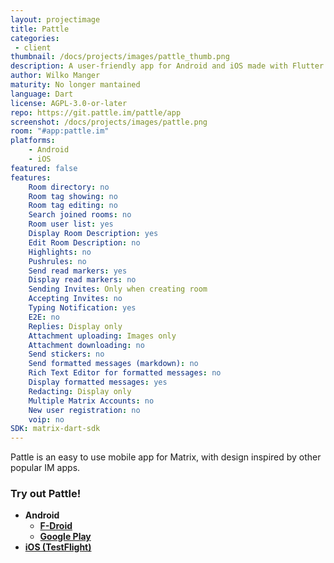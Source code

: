 ```yaml
---
layout: projectimage
title: Pattle
categories:
 - client
thumbnail: /docs/projects/images/pattle_thumb.png
description: A user-friendly app for Android and iOS made with Flutter
author: Wilko Manger
maturity: No longer mantained
language: Dart
license: AGPL-3.0-or-later
repo: https://git.pattle.im/pattle/app
screenshot: /docs/projects/images/pattle.png
room: "#app:pattle.im"
platforms:
    - Android
    - iOS
featured: false
features:
    Room directory: no
    Room tag showing: no
    Room tag editing: no
    Search joined rooms: no
    Room user list: yes
    Display Room Description: yes
    Edit Room Description: no
    Highlights: no
    Pushrules: no
    Send read markers: yes
    Display read markers: no
    Sending Invites: Only when creating room
    Accepting Invites: no
    Typing Notification: yes
    E2E: no
    Replies: Display only
    Attachment uploading: Images only
    Attachment downloading: no
    Send stickers: no
    Send formatted messages (markdown): no
    Rich Text Editor for formatted messages: no
    Display formatted messages: yes
    Redacting: Display only
    Multiple Matrix Accounts: no
    New user registration: no
    voip: no
SDK: matrix-dart-sdk
---
```


Pattle is an easy to use mobile app for Matrix, with
design inspired by other popular IM apps.

### Try out Pattle!

- **Android**
    - **[F-Droid](https://f-droid.org/en/packages/im.pattle.app/)**
    - **[Google Play](https://play.google.com/store/apps/details?id=im.pattle.app)**
- **[iOS (TestFlight)](https://testflight.apple.com/join/uTytydST)**
